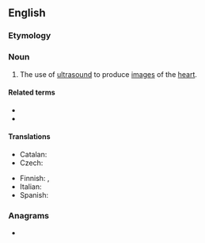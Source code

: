 ==English==

===Etymology===
{{compound|en|echo|cardiography}}

===Noun===
{{wikipedia}}
{{en-noun|~|echocardiographies}}

# {{lb|en|medicine}} The use of [[ultrasound]] to produce [[image]]s of the [[heart]].

====Related terms====
* {{l|en|echocardiogram}}
* {{l|en|echocardiograph}}

====Translations====
{{trans-top|use of ultrasound to produce images of the heart}}
* Catalan: {{t|ca|ecocardiografia|f}}
* Czech: {{t|cs|echokardiografie|f}}
{{trans-mid}}
* Finnish: {{t|fi|[[sydän|sydämen]] [[ultraäänikuvaus]]}}, {{t|fi|ekokardiografia}}
* Italian: {{t|it|ecocardiografia|f}}
* Spanish: {{t|es|ecocardiografía|f}}
{{trans-bottom}}

===Anagrams===
* {{anagrams|en|a=aaccdeghhiooprry|cardioechography}}